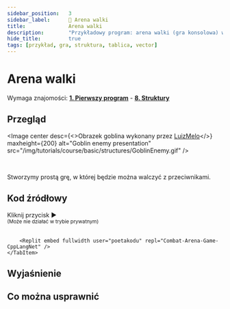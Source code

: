 ```yaml
---
sidebar_position:	3
sidebar_label:		👾 Arena walki
title:				Arena walki
description:		"Przykładowy program: arena walki (gra konsolowa) w języku C++"
hide_title:			true
tags: [przykład, gra, struktura, tablica, vector]
---
```


<!-- Components -->

<!-- Presets -->

<!-- Codes -->

<NotFinished/>

# Arena walki

Wymaga znajomości: [**1. Pierwszy program**](../../first-program) - [**8. Struktury**](../../structures)

## Przegląd

<Image center
		desc={<>Obrazek goblina wykonany przez <a href="https://luizmelo.itch.io/monsters-creatures-fantasy">LuizMelo</a></>}
		maxheight={200}
		alt="Goblin enemy presentation"
		src="/img/tutorials/course/basic/structures/GoblinEnemy.gif"
	/>

<br/>

Stworzymy prostą grę, w której będzie można walczyć z przeciwnikami.

## Kod źródłowy

<Tabs>
	<TabItem value="source" label="Pełen kod" default>
		<CustomCodeBlock lineNumbers maxLines={25}>
			<SourceCode />
		</CustomCodeBlock>
	</TabItem>
	<TabItem value="try-it" label="▶ Zagraj">
		Kliknij przycisk ▶
		<br/>
		<small>(Może nie działać w trybie prywatnym)</small>
		<br/>
		<br/>

		<Replit embed fullwidth user="poetakodu" repl="Combat-Arena-Game-CppLangNet" />
	</TabItem>
</Tabs>

## Wyjaśnienie

<ImproveSection />

## Co można usprawnić

<ImproveSection />
